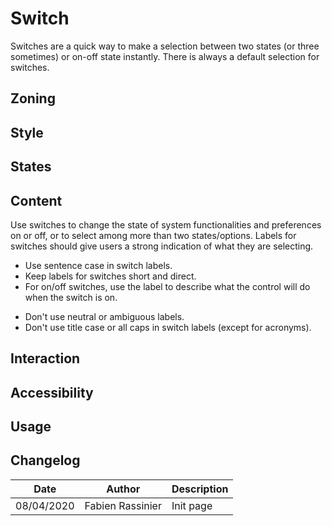 

<Meta title="Components/Switch" />

# Switch

Switches are a quick way to make a selection between two states (or three sometimes)  or on-off state instantly. There is always a default selection for switches. 


## Zoning

<FigmaImage src="https://www.figma.com/file/2Sw2IvUHZ9F2srJ3L8AWxr/%F0%9F%93%90-Zoning?node-id=36%3A0" alt="zoning image for switch" />


## Style

<Canvas>
    <Story name="default">
        <Switch values={['input', 'both', 'ouput']} />
	</Story>
 </Canvas>

## States

## Content

Use switches to change the state of system functionalities and preferences on or off, or to select among more than two states/options. Labels for switches should give users a strong indication of what they are selecting.

<Use>
	<Use.Do>
		<ul>
			<li>Use sentence case in switch labels.</li>
			<li>Keep labels for switches short and direct.</li>
			<li>For on/off switches, use the label to describe what the control will do when the switch is on.</li>
		</ul>
	</Use.Do>
	<Use.Dont>
		<ul>
			<li>Don't use neutral or ambiguous labels.</li>
			<li>Don't use title case or all caps in switch labels (except for acronyms).</li>
		</ul>
	</Use.Dont>
</Use>


## Interaction

## Accessibility

## Usage

## Changelog

| Date       | Author | Description |
| ---------- | ------ | ----------- |
| 08/04/2020 | Fabien Rassinier  | Init page   |
